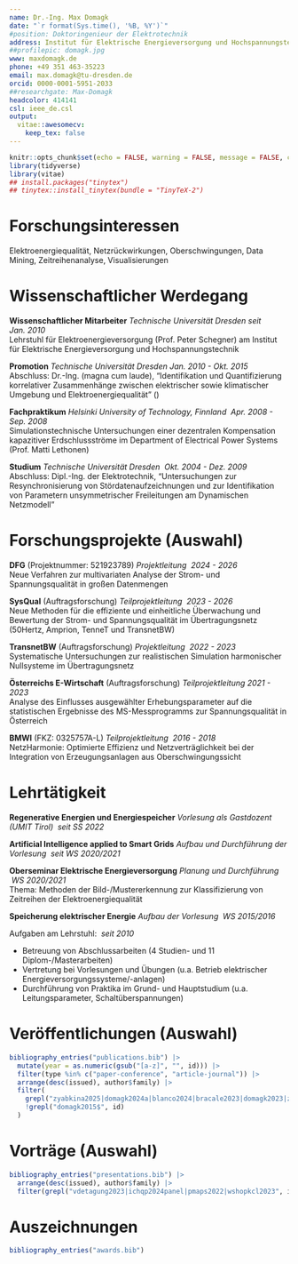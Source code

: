 ```yaml
---
name: Dr.-Ing. Max Domagk
date: "`r format(Sys.time(), '%B, %Y')`"
#position: Doktoringenieur der Elektrotechnik
address: Institut für Elektrische Energieversorgung und Hochspannungstechnik, Technische Universität Dresden
##profilepic: domagk.jpg
www: maxdomagk.de
phone: +49 351 463-35223
email: max.domagk@tu-dresden.de
orcid: 0000-0001-5951-2033
##researchgate: Max-Domagk
headcolor: 414141
csl: ieee_de.csl
output:
  vitae::awesomecv:
    keep_tex: false
---
```


```r
knitr::opts_chunk$set(echo = FALSE, warning = FALSE, message = FALSE, cache = FALSE)
library(tidyverse)
library(vitae)
## install.packages("tinytex")
## tinytex::install_tinytex(bundle = "TinyTeX-2")
```

# Forschungsinteressen

Elektroenergiequalität, Netzrückwirkungen, Oberschwingungen,
Data Mining, Zeitreihenanalyse, Visualisierungen

# Wissenschaftlicher Werdegang

**Wissenschaftlicher Mitarbeiter** _Technische Universität Dresden_ \hfill _seit Jan. 2010_\
Lehrstuhl für Elektroenergieversorgung (Prof. Peter Schegner) am Institut für Elektrische Energieversorgung und Hochspannungstechnik

**Promotion** _Technische Universität Dresden_ \hfill _Jan. 2010 - Okt. 2015_\
Abschluss: Dr.-Ing. (magna cum laude), "Identifikation und Quantifizierung korrelativer Zusammenhänge zwischen elektrischer sowie klimatischer Umgebung und Elektroenergiequalität" (\href{https://nbn-resolving.org/urn:nbn:de:bsz:14-qucosa-211866}{urn:nbn:de:bsz:14-qucosa-211866})

**Fachpraktikum** _Helsinki University of Technology, Finnland_ \hfill\ _Apr. 2008 - Sep. 2008_\
Simulationstechnische Untersuchungen einer dezentralen Kompensation kapazitiver Erdschlussströme im Department of Electrical Power Systems (Prof. Matti Lethonen)

**Studium** _Technische Universität Dresden_ \hfill\ _Okt. 2004 - Dez. 2009_\
Abschluss: Dipl.-Ing. der Elektrotechnik, "Untersuchungen zur Resynchronisierung von Stördatenaufzeichnungen und zur Identifikation von Parametern unsymmetrischer Freileitungen am Dynamischen Netzmodell"

# Forschungsprojekte (Auswahl)

**DFG** (Projektnummer: 521923789) _Projektleitung_ \hfill\ _2024 - 2026_\
Neue Verfahren zur multivariaten Analyse der Strom- und Spannungsqualität in großen Datenmengen

**SysQual** (Auftragsforschung) _Teilprojektleitung_  \hfill\ _2023 - 2026_\
Neue Methoden für die effiziente und einheitliche Überwachung und Bewertung der Strom- und Spannungsqualität im Übertragungsnetz (50Hertz, Amprion, TenneT und TransnetBW)

**TransnetBW** (Auftragsforschung) _Projektleitung_  \hfill\ _2022 - 2023_\
Systematische Untersuchungen zur realistischen Simulation harmonischer Nullsysteme im Übertragungsnetz

**Österreichs E-Wirtschaft** (Auftragsforschung) _Teilprojektleitung_  \hfill _2021 - 2023_\
Analyse des Einflusses ausgewählter Erhebungsparameter auf die statistischen Ergebnisse des MS-Messprogramms zur Spannungsqualität in Österreich

<!-- **TenneT** (Auftragsforschung) _Teilprojektleitung_  \hfill _2019 - 2021_\ -->
<!-- Validierung und Weiterentwicklung von Verfahren zur Beurteilung von Netzrückwirkungen (Verzerrung) -->

<!-- **TransnetBW** (Auftragsforschung) _Projektleitung_  \hfill\ _2018 - 2022_\ -->
<!-- Analyse und Bewertung der Strom- und Spannungsqualität im Übertragungsnetz des Netzbetreibers -->

**BMWI** (FKZ: 0325757A-L) _Teilprojektleitung_ \hfill\ _2016 - 2018_\
NetzHarmonie: Optimierte Effizienz und Netzverträglichkeit bei der Integration von Erzeugungsanlagen aus Oberschwingungssicht

<!-- **FNN im VDE** (Auftragsforschung) _Teilprojektleitung_ \hfill\ _2012 - 2014_\ -->
<!-- Systematische Bewertung der Strom- und Spannungsqualität in öffentlichen Niederspannungsnetzen Deutschlands -->

<!-- **DFG** (FKZ: SCHE 571/8-1 und SCHE 571/8-2) _Projektleitung_ \hfill\ _2010 - 2016_\ -->
<!-- Identifikation und Quantifizierung korrelativer Zusammenhänge zwischen elektrischer sowie klimatischer Umgebung und Elektroenergiequalität -->

# Lehrtätigkeit

**Regenerative Energien und Energiespeicher** _Vorlesung als Gastdozent (UMIT Tirol)_ \hfill\ _seit SS 2022_

**Artificial Intelligence applied to Smart Grids** _Aufbau und Durchführung der Vorlesung_ \hfill\ _seit WS 2020/2021_

**Oberseminar Elektrische Energieversorgung** _Planung und Durchführung_ \hfill\ _WS 2020/2021_\
Thema: Methoden der Bild-/Mustererkennung zur Klassifizierung von Zeitreihen der Elektroenergiequalität

**Speicherung elektrischer Energie** _Aufbau der Vorlesung_ \hfill\ _WS 2015/2016_

Aufgaben am Lehrstuhl: \hfill\ _seit 2010_

- Betreuung von Abschlussarbeiten (4 Studien- und 11 Diplom-/Masterarbeiten)
- Vertretung bei Vorlesungen und Übungen (u.a. Betrieb elektrischer Energieversorgungssysteme/-anlagen)
- Durchführung von Praktika im Grund- und Hauptstudium (u.a. Leitungsparameter, Schaltüberspannungen)

\newpage

# Veröffentlichungen (Auswahl)

```r
bibliography_entries("publications.bib") |>
  mutate(year = as.numeric(gsub("[a-z]", "", id))) |>
  filter(type %in% c("paper-conference", "article-journal")) |>
  arrange(desc(issued), author$family) |>
  filter(
    grepl("zyabkina2025|domagk2024a|blanco2024|bracale2023|domagk2023|zyabkina2022|domagk2022|domagk2021|domagk201[8-9]|zyabkina2018", id),
    !grepl("domagk2015$", id)
  )
```

# Vorträge (Auswahl)

```r
bibliography_entries("presentations.bib") |>
  arrange(desc(issued), author$family) |>
  filter(grepl("vdetagung2023|ichqp2024panel|pmaps2022|wshopkcl2023", id))
```

# Auszeichnungen

```r
bibliography_entries("awards.bib")
```
